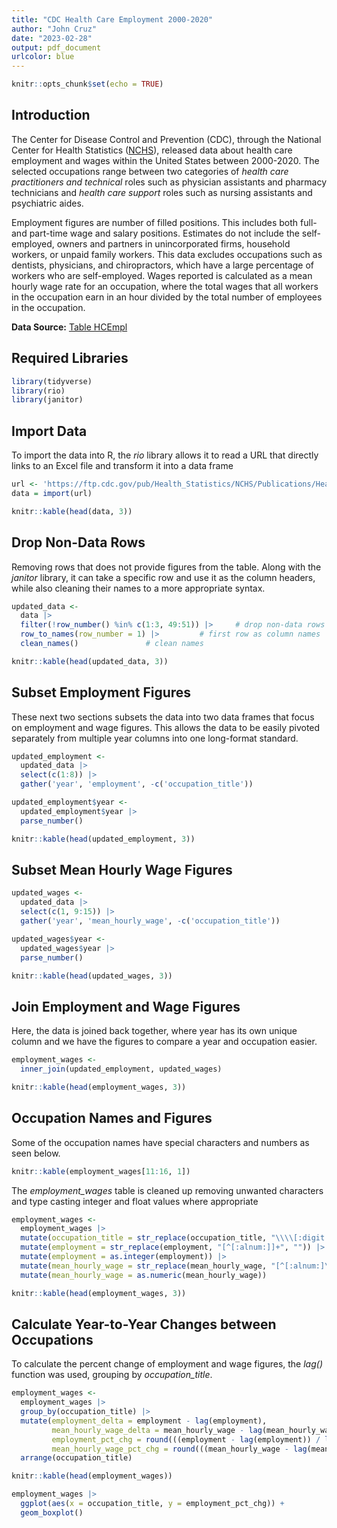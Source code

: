```yaml
---
title: "CDC Health Care Employment 2000-2020"
author: "John Cruz"
date: "2023-02-28"
output: pdf_document
urlcolor: blue
---
```


```r
knitr::opts_chunk$set(echo = TRUE)
```

## Introduction

The Center for Disease Control and Prevention (CDC), through the National Center for Health Statistics ([NCHS](https://www.cdc.gov/nchs/hus/data-finder.htm)), released data about 
health care employment and wages within the United States between 2000-2020. The selected occupations range between two categories of *health care practitioners and technical* roles such as physician assistants and pharmacy technicians and *health care support* roles such as nursing assistants and psychiatric aides. 

Employment figures are number of filled positions. This includes both full- and part-time wage and salary positions. Estimates do not include the self-employed, owners and partners in unincorporated firms, household workers, or unpaid family workers. This data excludes occupations such as dentists, physicians, and chiropractors, which have a large percentage of workers who are self-employed. Wages reported is calculated as a mean hourly wage rate for an occupation, where the total wages that all workers in the occupation earn in an hour divided by the total number of employees in the occupation.   

**Data Source:** [Table HCEmpl](https://ftp.cdc.gov/pub/Health_Statistics/NCHS/Publications/Health_US/hus20-21tables/hcempl.xlsx)

## Required Libraries

```r
library(tidyverse)
library(rio)
library(janitor)
```

## Import Data

To import the data into R, the *rio* library allows it to read a URL that directly links to an Excel file and transform it into a data frame 

```r
url <- 'https://ftp.cdc.gov/pub/Health_Statistics/NCHS/Publications/Health_US/hus20-21tables/hcempl.xlsx'
data = import(url)

knitr::kable(head(data, 3))
```

## Drop Non-Data Rows

Removing rows that does not provide figures from the table. Along with the *janitor* library, it can take a specific row and use it as the column headers, while also cleaning their names to a more appropriate syntax.  

```r

updated_data <- 
  data |> 
  filter(!row_number() %in% c(1:3, 49:51)) |>     # drop non-data rows
  row_to_names(row_number = 1) |>         # first row as column names
  clean_names()               # clean names

knitr::kable(head(updated_data, 3))
```

## Subset Employment Figures

These next two sections subsets the data into two data frames that focus on employment and wage figures. This allows the data to be easily pivoted separately from multiple year columns into one long-format standard.

```r
updated_employment <- 
  updated_data |> 
  select(c(1:8)) |> 
  gather('year', 'employment', -c('occupation_title'))

updated_employment$year <- 
  updated_employment$year |> 
  parse_number()

knitr::kable(head(updated_employment, 3))

```

## Subset Mean Hourly Wage Figures

```r
updated_wages <- 
  updated_data |> 
  select(c(1, 9:15)) |> 
  gather('year', 'mean_hourly_wage', -c('occupation_title'))

updated_wages$year <- 
  updated_wages$year |> 
  parse_number()

knitr::kable(head(updated_wages, 3))
```

## Join Employment and Wage Figures

Here, the data is joined back together, where year has its own unique column and we have the figures to compare a year and occupation easier. 

```r
employment_wages <-
  inner_join(updated_employment, updated_wages)

knitr::kable(head(employment_wages, 3))
```

## Occupation Names and Figures

Some of the occupation names have special characters and numbers as seen below. 

```r
knitr::kable(employment_wages[11:16, 1])
```

The *employment_wages* table is cleaned up removing unwanted characters and type casting integer and float values where appropriate

```r
employment_wages <- 
  employment_wages |> 
  mutate(occupation_title = str_replace(occupation_title, "\\\\[:digit:]", "")) |>  # clean occupation titles
  mutate(employment = str_replace(employment, "[^[:alnum:]]+", "")) |>               # clean employment
  mutate(employment = as.integer(employment)) |> 
  mutate(mean_hourly_wage = str_replace(mean_hourly_wage, "[^[:alnum:]\\.]+", "")) |>     # clean wages
  mutate(mean_hourly_wage = as.numeric(mean_hourly_wage))

knitr::kable(head(employment_wages, 3))
```

## Calculate Year-to-Year Changes between Occupations

To calculate the percent change of employment and wage figures, the *lag()* function was used, grouping by *occupation_title*.  

```r
employment_wages <- 
  employment_wages |> 
  group_by(occupation_title) |>
  mutate(employment_delta = employment - lag(employment),
         mean_hourly_wage_delta = mean_hourly_wage - lag(mean_hourly_wage), 
         employment_pct_chg = round(((employment - lag(employment)) / lag(employment)), 3),
         mean_hourly_wage_pct_chg = round(((mean_hourly_wage - lag(mean_hourly_wage)) / lag(mean_hourly_wage)), 4)) |> 
  arrange(occupation_title)

knitr::kable(head(employment_wages))
```

``` r
employment_wages |> 
  ggplot(aes(x = occupation_title, y = employment_pct_chg)) +
  geom_boxplot()

```